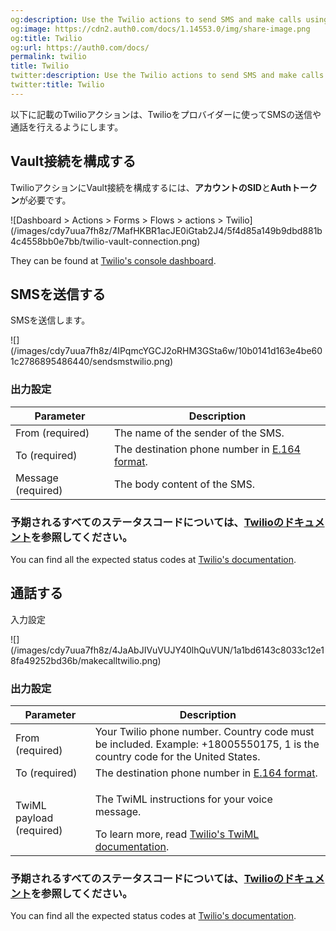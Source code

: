 ```yaml
---
og:description: Use the Twilio actions to send SMS and make calls using Twilio.
og:image: https://cdn2.auth0.com/docs/1.14553.0/img/share-image.png
og:title: Twilio
og:url: https://auth0.com/docs/
permalink: twilio
title: Twilio
twitter:description: Use the Twilio actions to send SMS and make calls using Twilio.
twitter:title: Twilio
---
```


以下に記載のTwilioアクションは、Twilioをプロバイダーに使ってSMSの送信や通話を行えるようにします。

## Vault接続を構成する

TwilioアクションにVault接続を構成するには、**アカウントのSID**と**Authトークン**が必要です。

<Frame>![Dashboard > Actions > Forms > Flows > actions > Twilio](/images/cdy7uua7fh8z/7MafHKBR1acJE0iGtab2J4/5f4d85a149b9dbd881b4c4558bb0e7bb/twilio-vault-connection.png)</Frame>

They can be found at [Twilio's console dashboard](https://console.twilio.com/).

## SMSを送信する

SMSを送信します。

<Frame>![](/images/cdy7uua7fh8z/4lPqmcYGCJ2oRHM3GSta6w/10b0141d163e4be601c2786895486440/sendsmstwilio.png)</Frame>

### 出力設定

<table class="table">
<thead>
<tr>
<th><b>Parameter</b></th>
<th><b>Description</b></th>
</tr>
</thead>
<tbody>
<tr>
<td>From (required)</td>
<td>The name of the sender of the SMS.</td>
</tr>
<tr>
<td>To (required)</td>
<td>The destination phone number in <a href="https://en.wikipedia.org/wiki/E.164">E.164 format</a>.</td>
</tr>
<tr>
<td>Message (required)</td>
<td>The body content of the SMS.</td>
</tr>
</tbody>
</table>

### 予期されるすべてのステータスコードについては、[Twilioのドキュメント]()を参照してください。

You can find all the expected status codes at [Twilio's documentation](https://www.twilio.com/docs/messaging/api/message-resource#message-status-values).

## 通話する

入力設定

<Frame>![](/images/cdy7uua7fh8z/4JaAbJIVuVUJY40lhQuVUN/1a1bd6143c8033c12e18fa49252bd36b/makecalltwilio.png)</Frame>

### 出力設定

<table class="table">
<thead>
<tr>
<th><b>Parameter</b></th>
<th><b>Description</b></th>
</tr>
</thead>
<tbody>
<tr>
<td>From (required)</td>
<td>Your Twilio phone number. Country code must be included. Example: +18005550175, 1 is the country code for the United States.</td>
</tr>
<tr>
<td>To (required)</td>
<td>The destination phone number in <a href="https://en.wikipedia.org/wiki/E.164">E.164 format</a>.</td>
</tr>
<tr>
<td>
TwiML payload (required)
</td>
<td>
<p>The TwiML instructions for your voice message.</p> To learn more, read <a href="https://www.twilio.com/docs/voice/twiml">Twilio's TwiML documentation</a>. 
</td>
</tr>
</tbody>
</table>

### 予期されるすべてのステータスコードについては、[Twilioのドキュメント]()を参照してください。

You can find all the expected status codes at [Twilio's documentation](https://www.twilio.com/docs/voice/twiml).